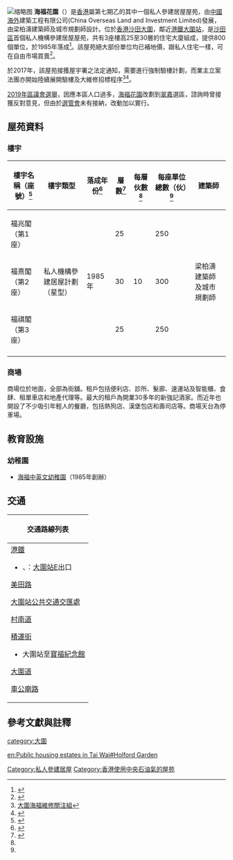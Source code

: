 {{HKPublicHousing
| housename = 海福花園
| authority = 
| photo = HK Holford Garden.jpg
| phototitle = 海福花園
| district = 沙田區
| address = 大圍積運街2-8號
| type = 4
| year = 1985年
| blocknumber = 3
| rentalflats = 800
| flatsize = 452 - 570
| household = 
| auth =
| website = 
}}
[[File:Hoiford_Garden_Shopping_Centre_202010.jpg|缩略图]]
'''海福花園'''（{{lang-en|Holford Garden}}）是[[香港|香港]]屬第七期乙的其中一個私人參建居屋屋苑，由[[中國海外|中國海外]]建築工程有限公司(China Overseas Land and Investment Limited)發展，由梁柏濤建築師及城市規劃師設計。位於[[香港|香港]][[沙田_(香港)|沙田]][[大圍|大圍]]，鄰近[[港鐵|港鐵]][[大圍站|大圍站]]，是[[沙田區|沙田區]]首個私人機構參建居屋屋苑，共有3座樓高25至30層的住宅大廈組成，提供800個單位，於1985年落成<ref>{{Cite web |url=https://hk.finance.yahoo.com/news/%E5%A4%A7%E5%9C%8D%E5%B1%85%E5%B1%8B%E6%B5%B7%E7%A6%8F-%E5%A4%A7%E5%85%A9%E6%88%BF518%E8%90%AC%E7%A0%B4%E9%A0%82-225527551--sector.html |title=大圍居屋海福 大兩房518萬破頂 《香港經濟日報》 2015年1月13日 |accessdate=2015年6月6日 |archive-date=2016年2月22日 |archive-url=https://web.archive.org/web/20160222222446/https://hk.finance.yahoo.com/news/%E5%A4%A7%E5%9C%8D%E5%B1%85%E5%B1%8B%E6%B5%B7%E7%A6%8F-%E5%A4%A7%E5%85%A9%E6%88%BF518%E8%90%AC%E7%A0%B4%E9%A0%82-225527551--sector.html |dead-url=no }}</ref>。該屋苑絕大部份單位均已補地價，跟私人住宅一樣，可在自由市場買賣<ref>{{Cite web |url=http://orientaldaily.on.cc/cnt/finance/20130831/00204_009.html |title=新界樓王級 3百萬有找 |accessdate=2016-02-14 |archive-date=2017-03-05 |archive-url=https://web.archive.org/web/20170305063743/http://orientaldaily.on.cc/cnt/finance/20130831/00204_009.html |dead-url=no }}</ref>。

於2017年，該屋苑接獲屋宇署之法定通知，需要進行強制驗樓計劃，而業主立案法團亦開始陸續展開驗樓及大維修招標程序<ref> [https://www.facebook.com/HolfordGardens/ 大圍海福維修關注組]</ref><ref>{{Cite web |url=https://hk.news.appledaily.com/local/daily/article/20171204/20233955 |title=承辦商曾捲圍標爭議　海福業主叫停投票《蘋果日報》 2017年12月4日 |accessdate=2018年6月19日 |archive-date=2018年6月19日 |archive-url=https://web.archive.org/web/20180619140046/https://hk.news.appledaily.com/local/daily/article/20171204/20233955 |dead-url=no }}</ref>。

[[2019年區議會選舉|2019年區議會選舉]]，因應本區人口過多，[[海福花園|海福花園]]改劃到[[翠嘉|翠嘉]]選區，諮詢時曾接獲反對意見，但由於[[選舉管理委員會_(香港)|選管會]]未有接納，改動加以實行。

== 屋苑資料 ==

=== 樓宇 ===
{| class="wikitable" style="text-align: center"
|-
! 樓宇名稱（座號）<ref>{{Cite web |url=http://www.housingauthority.gov.hk/tc/global-elements/estate-locator/detail.html?propertyType=2&id=3027 |title=海福花園 |accessdate=2012-03-03 |archive-date=2014-06-27 |archive-url=https://web.archive.org/web/20140627030242/http://www.housingauthority.gov.hk/tc/global-elements/estate-locator/detail.html?propertyType=2&id=3027 |dead-url=no }}</ref> !! 樓宇類型 !! 落成年份<ref>{{Cite web |url=http://www.rvd.gov.hk/doc/tc/nt_201504.pdf |title=存档副本 |accessdate=2017-01-30 |archive-date=2015-08-24 |archive-url=https://web.archive.org/web/20150824020009/http://www.rvd.gov.hk/doc/tc/nt_201504.pdf |dead-url=no }}</ref>!! 層數<ref name=":1">{{Cite web|title=中原數據 - 大圍 海福花園 的全部期數|url=https://hk.centadata.com/basicinfo.aspx?type=2&code=XSHIZHMHHT&ref=CD2_Detail|author=中原地產|access-date=2021-05-12|archive-date=2021-05-14|archive-url=https://web.archive.org/web/20210514011334/https://hk.centadata.com/basicinfo.aspx?type=2&code=XSHIZHMHHT&ref=CD2_Detail|dead-url=no}}</ref>
!每層伙數<ref name=":1" />
!每座單位總數（伙）<ref name=":1" />
!建築師
|-
| 福兆閣（第1座）|| rowspan="3" | 私人機構參建居屋計劃（星型） || rowspan="3" | 1985年 || 25
| rowspan="3" |10
|250
| rowspan="3" |梁柏濤建築師及城市規劃師
|-
| 福熹閣（第2座）|| 30
|300
|-
| 福祺閣（第3座）|| 25
|250
|-

|}

=== 商場 ===
商場位於地面，全部為街舖。租戶包括便利店、診所、髮廊、速運站及智能櫃、食肆、租單車店和地產代理等。最大的租戶為開業30多年的新強記酒家。而近年也開設了不少吸引年輕人的餐廳，包括熱狗店、漢堡包店和壽司店等。商場天台為停車場。

== 教育設施 ==
=== 幼稚園 ===
*[http://www.bilok-holford.edu.hk 海福中英文幼稚園]{{Wayback|url=http://www.bilok-holford.edu.hk/ |date=20200126214151 }}（1985年創辦）

==交通==
{| class="mw-collapsible mw-collapsed wikitable" style="background:white; margin: 0 auto; width: auto;"  
! 交通路線列表
|-
|
;[[港鐵|港鐵]]
*{{港鐵路線標誌|EAL}}、{{港鐵路線標誌|TML}}：[[大圍站|大圍站]]E出口

;[[美田路|美田路]]
{{九龍新界巴士簡單列表|46S|46X|72A|80|80A|80K|81|81S|82B|82K|85|88|88K|286P|286X|288C}}
{{過海隧道巴士簡單列表|985|985A|989}}
{{大嶼山巴士簡單列表|E42|E42C|E42P|N42}}
{{新界專線小巴簡單列表|63S|403X|481B}}

;[[大圍站公共交通交匯處|大圍站公共交通交匯處]]
{{九龍新界巴士簡單列表|46R|46S|46X|72A|80K|82B|82D|88|88K|249X|281|288C}}
{{大嶼山巴士簡單列表|R42}}
{{過海隧道巴士簡單列表|686}}
{{新界專線小巴簡單列表|61M|68K|403X|481B|803K}}
{{新界居民巴士簡單列表|NR819|NR833}}

;[[村南道|村南道]]
{{新界專線小巴簡單列表|63A|63B|63K|64A|64K}}
{{新界居民巴士簡單列表|NR809|NR817|NR818}}

;[[積運街|積運街]]
{{新界專線小巴簡單列表|64K}}
{{新界居民巴士簡單列表|NR820|NR839}}
*大圍站至[[寶福紀念館|寶福紀念館]]

;[[大圍道|大圍道]]
{{九龍新界巴士簡單列表|46P|46S|46X|80}}
{{大嶼山巴士簡單列表|E42|E42C|E42P|N42}}
{{新界專線小巴簡單列表|403X|481B|482}}
{{新界居民巴士簡單列表|NR722}}

;[[車公廟路|車公廟路]]
{{九龍新界巴士簡單列表|81C|82K|85B|86A|87B|89B|249X|281M|287X|N281}}
{{過海隧道巴士簡單列表|170|182|182X|686|982X|N170|N182}}
|}

== 參考文獻與註釋 ==
{{reflist}}

{{私人參建居屋屋苑}}
{{沙田區居屋屋苑}}
[[Category:私人參建居屋|Category:私人參建居屋]]
[[category:大圍|category:大圍]]
[[Category:香港使用中央石油氣的屋苑|Category:香港使用中央石油氣的屋苑]]

[[en:Public_housing_estates_in_Tai_Wai#Holford_Garden|en:Public housing estates in Tai Wai#Holford Garden]]